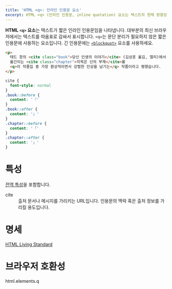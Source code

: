 ```yaml
---
title: 'HTML <q>: 인라인 인용문 요소'
excerpt: HTML <q> (인라인 인용문, inline quotation) 요소는 텍스트의 현재 방향성을 재정의해서 다른 방향으로 렌더링합니다.
---
```


**HTML `<q>` 요소**는 텍스트가 짧은 인라인 인용문임을 나타냅니다. 대부분의 최신 브라우저에서는 텍스트를 따옴표로 감싸서 표시합니다. `<q>`는 문단 분리가 필요하지 않은 짧은 인용문에 사용하는 요소입니다. 긴 인용문에는 [`<blockquot>`](./blockquote) 요소를 사용하세요.

<Demo height={180} />

```html name=demo
<p>
  테드 창의 <cite class="book">당신 인생의 이야기</cite> (김상훈 옮김, 엘리)에서,
  옮긴이는 <cite class="chapter">지옥은 신의 부재</cite>를
  <q>이 작품집 중 가장 환상적이면서 강렬한 인상을 남기는</q> 작품이라고 평했습니다.
</p>
```

```css name=demo sub
cite {
  font-style: normal
}
.book::before {
  content: '『'
}
.book::after {
  content: '』'
}
.chapter::before {
  content: '「'
}
.chapter::after {
  content: '」'
}
```

# 특성

[전역 특성](/docs/Web/HTML/Global_attributes)을 포함합니다.

<dl>
  <Term>cite</Term>
  <dd>출처 문서나 메시지를 가리키는 URL입니다. 인용문의 맥락 혹은 출처 정보를 가리킬 용도입니다.</dd>
</dl>

# 명세

[HTML Living Standard](https://html.spec.whatwg.org/multipage/semantics.html#the-q-element)

# 브라우저 호환성

<BrowserCompat>html.elements.q</BrowserCompat>
